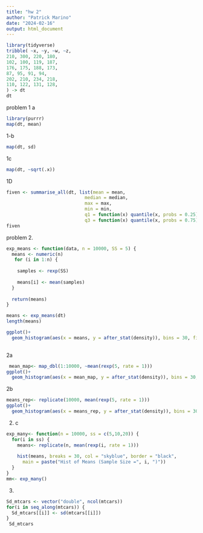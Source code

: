 ```yaml
---
title: "hw 2"
author: "Patrick Marino"
date: "2024-02-16"
output: html_document
---
```



```r
library(tidyverse)
tribble( ~x, ~y, ~w, ~z,
210, 300, 220, 180,
102, 100, 119, 187,
176, 175, 188, 173,
87, 95, 91, 94,
202, 210, 234, 218,
110, 122, 131, 128,
) -> dt
dt

```

problem 1
a
```r
library(purrr)
map(dt, mean)

```

1-b 
```r
map(dt, sd)
```

1c 
```r
map(dt, ~sqrt(.x))
```

1D
```r
fiven <- summarise_all(dt, list(mean = mean,
                             median = median, 
                             max = max, 
                             min = min, 
                             q1 = function(x) quantile(x, probs = 0.25), 
                             q3 = function(x) quantile(x, probs = 0.75)))
fiven

```



problem 2. 
```r
exp_means <- function(data, n = 10000, SS = 5) {
  means <- numeric(n)
   for (i in 1:n) {
   
    samples <- rexp(SS)
    
    means[i] <- mean(samples)
  }
  
  return(means)
}

means <- exp_means(dt)
length(means)

ggplot()+
  geom_histogram(aes(x = means, y = after_stat(density)), bins = 30, fill = "skyblue", color = "black")
 
```

2a 
```r

 mean_map<- map_dbl(1:10000, ~mean(rexp(5, rate = 1)))
ggplot()+
  geom_histogram(aes(x = mean_map, y = after_stat(density)), bins = 30, fill = "skyblue", color = "black")
```

2b 

```r
means_rep<- replicate(10000, mean(rexp(5, rate = 1)))
ggplot()+
  geom_histogram(aes(x = means_rep, y = after_stat(density)), bins = 30, fill = "skyblue", color = "black")
```

2. c

```r
exp_many<- function(n = 10000, ss = c(5,10,20)) {
  for(i in ss) {
    means<- replicate(n, mean(rexp(i, rate = 1)))
    
    hist(means, breaks = 30, col = "skyblue", border = "black",
      main = paste("Hist of Means (Sample Size =", i, ")"))
  }
}
mm<- exp_many()

```


3. 
```r
Sd_mtcars <- vector("double", ncol(mtcars))
for(i in seq_along(mtcars)) {
  Sd_mtcars[[i]] <- sd(mtcars[[i]])
}
 Sd_mtcars

```



